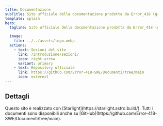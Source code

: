 ```yaml
---
title: Documentazione
subTitle: Sito ufficiale della documentazione prodotta da Error_418 (gruppo 7) nell'ambito del corso di Ingegneria del Software (Università degli Studi di Padova, A.A. 2023/2024).
template: splash
hero:
  tagline: Sito ufficiale della documentazione prodotta da Error_418 (gruppo 7) nell'ambito del corso di Ingegneria del Software (Università degli Studi di Padova, A.A. 2023/2024).

  image:
    file: ../../assets/logo.webp
  actions:
    - text: Sezioni del sito
      link: /introduzione/sezioni/
      icon: right-arrow
      variant: primary
    - text: Repository ufficiale
      link: https://github.com/Error-418-SWE/Documenti/tree/main
      icon: external
---
```



## Dettagli

<CardGrid>
	<Card title="Crediti" icon="open-book">
		Questo sito è realizzato con [Starlight](https://starlight.astro.build/).
	</Card>
	<Card title="Repository ufficiale" icon="github">
		Tutti i documenti sono disponibili anche su [GitHub](https://github.com/Error-418-SWE/Documenti/tree/main).
	</Card>
</CardGrid>
